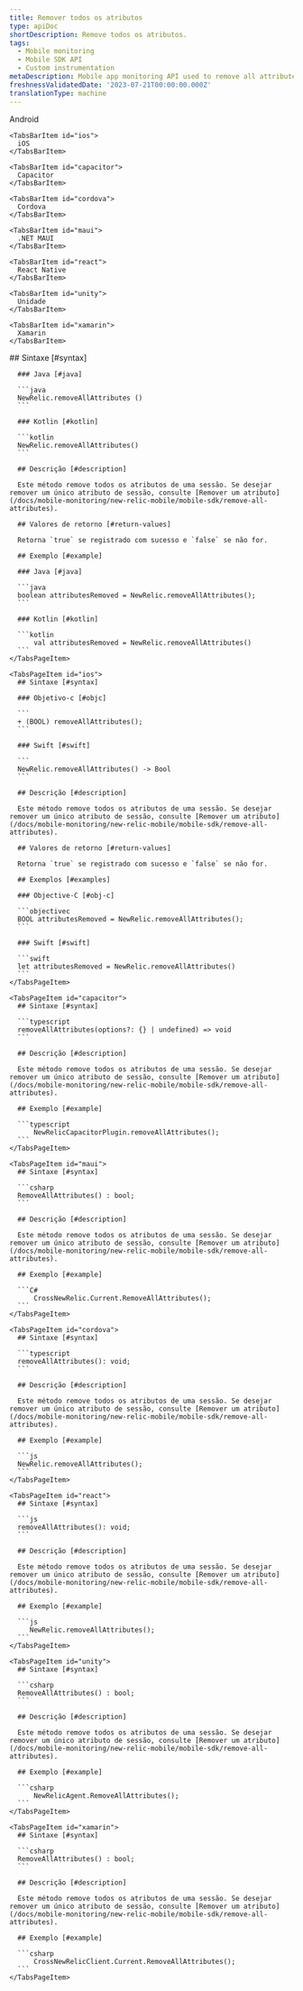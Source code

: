 ```yaml
---
title: Remover todos os atributos
type: apiDoc
shortDescription: Remove todos os atributos.
tags:
  - Mobile monitoring
  - Mobile SDK API
  - Custom instrumentation
metaDescription: Mobile app monitoring API used to remove all attributes.
freshnessValidatedDate: '2023-07-21T00:00:00.000Z'
translationType: machine
---
```


<Tabs>
  <TabsBar>
    <TabsBarItem id="android">
      Android
    </TabsBarItem>

    <TabsBarItem id="ios">
      iOS
    </TabsBarItem>

    <TabsBarItem id="capacitor">
      Capacitor
    </TabsBarItem>

    <TabsBarItem id="cordova">
      Cordova
    </TabsBarItem>

    <TabsBarItem id="maui">
      .NET MAUI
    </TabsBarItem>

    <TabsBarItem id="react">
      React Native
    </TabsBarItem>

    <TabsBarItem id="unity">
      Unidade
    </TabsBarItem>

    <TabsBarItem id="xamarin">
      Xamarin
    </TabsBarItem>
  </TabsBar>

  <TabsPages>
    <TabsPageItem id="android">
      ## Sintaxe [#syntax]

      ### Java [#java]

      ```java
      NewRelic.removeAllAttributes ()
      ```

      ### Kotlin [#kotlin]

      ```kotlin
      NewRelic.removeAllAttributes()
      ```

      ## Descrição [#description]

      Este método remove todos os atributos de uma sessão. Se desejar remover um único atributo de sessão, consulte [Remover um atributo](/docs/mobile-monitoring/new-relic-mobile/mobile-sdk/remove-all-attributes).

      ## Valores de retorno [#return-values]

      Retorna `true` se registrado com sucesso e `false` se não for.

      ## Exemplo [#example]

      ### Java [#java]

      ```java
      boolean attributesRemoved = NewRelic.removeAllAttributes();
      ```

      ### Kotlin [#kotlin]

      ```kotlin
          val attributesRemoved = NewRelic.removeAllAttributes()
      ```
    </TabsPageItem>

    <TabsPageItem id="ios">
      ## Sintaxe [#syntax]

      ### Objetivo-c [#objc]

      ```
      + (BOOL) removeAllAttributes();
      ```

      ### Swift [#swift]

      ```
      NewRelic.removeAllAttributes() -> Bool
      ```

      ## Descrição [#description]

      Este método remove todos os atributos de uma sessão. Se desejar remover um único atributo de sessão, consulte [Remover um atributo](/docs/mobile-monitoring/new-relic-mobile/mobile-sdk/remove-all-attributes).

      ## Valores de retorno [#return-values]

      Retorna `true` se registrado com sucesso e `false` se não for.

      ## Exemplos [#examples]

      ### Objective-C [#obj-c]

      ```objectivec
      BOOL attributesRemoved = NewRelic.removeAllAttributes();
      ```

      ### Swift [#swift]

      ```swift
      let attributesRemoved = NewRelic.removeAllAttributes()
      ```
    </TabsPageItem>

    <TabsPageItem id="capacitor">
      ## Sintaxe [#syntax]

      ```typescript
      removeAllAttributes(options?: {} | undefined) => void
      ```

      ## Descrição [#description]

      Este método remove todos os atributos de uma sessão. Se desejar remover um único atributo de sessão, consulte [Remover um atributo](/docs/mobile-monitoring/new-relic-mobile/mobile-sdk/remove-all-attributes).

      ## Exemplo [#example]

      ```typescript
          NewRelicCapacitorPlugin.removeAllAttributes();
      ```
    </TabsPageItem>

    <TabsPageItem id="maui">
      ## Sintaxe [#syntax]

      ```csharp
      RemoveAllAttributes() : bool;
      ```

      ## Descrição [#description]

      Este método remove todos os atributos de uma sessão. Se desejar remover um único atributo de sessão, consulte [Remover um atributo](/docs/mobile-monitoring/new-relic-mobile/mobile-sdk/remove-all-attributes).

      ## Exemplo [#example]

      ```C#
          CrossNewRelic.Current.RemoveAllAttributes();
      ```
    </TabsPageItem>

    <TabsPageItem id="cordova">
      ## Sintaxe [#syntax]

      ```typescript
      removeAllAttributes(): void;
      ```

      ## Descrição [#description]

      Este método remove todos os atributos de uma sessão. Se desejar remover um único atributo de sessão, consulte [Remover um atributo](/docs/mobile-monitoring/new-relic-mobile/mobile-sdk/remove-all-attributes).

      ## Exemplo [#example]

      ```js
      NewRelic.removeAllAttributes();
      ```
    </TabsPageItem>

    <TabsPageItem id="react">
      ## Sintaxe [#syntax]

      ```js
      removeAllAttributes(): void;
      ```

      ## Descrição [#description]

      Este método remove todos os atributos de uma sessão. Se desejar remover um único atributo de sessão, consulte [Remover um atributo](/docs/mobile-monitoring/new-relic-mobile/mobile-sdk/remove-all-attributes).

      ## Exemplo [#example]

      ```js
         NewRelic.removeAllAttributes();
      ```
    </TabsPageItem>

    <TabsPageItem id="unity">
      ## Sintaxe [#syntax]

      ```csharp
      RemoveAllAttributes() : bool;
      ```

      ## Descrição [#description]

      Este método remove todos os atributos de uma sessão. Se desejar remover um único atributo de sessão, consulte [Remover um atributo](/docs/mobile-monitoring/new-relic-mobile/mobile-sdk/remove-all-attributes).

      ## Exemplo [#example]

      ```csharp
          NewRelicAgent.RemoveAllAttributes();
      ```
    </TabsPageItem>

    <TabsPageItem id="xamarin">
      ## Sintaxe [#syntax]

      ```csharp
      RemoveAllAttributes() : bool;
      ```

      ## Descrição [#description]

      Este método remove todos os atributos de uma sessão. Se desejar remover um único atributo de sessão, consulte [Remover um atributo](/docs/mobile-monitoring/new-relic-mobile/mobile-sdk/remove-all-attributes).

      ## Exemplo [#example]

      ```csharp
          CrossNewRelicClient.Current.RemoveAllAttributes();
      ```
    </TabsPageItem>
  </TabsPages>
</Tabs>